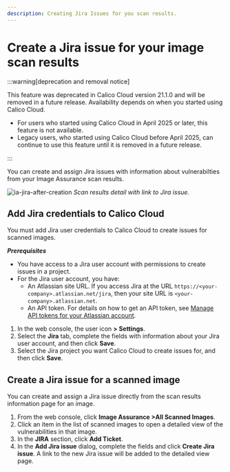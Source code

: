 ```yaml
---
description: Creating Jira Issues for you scan results.
---
```



# Create a Jira issue for your image scan results

:::warning[deprecation and removal notice]

This feature was deprecated in Calico Cloud version 21.1.0 and will be removed in a future release. Availability depends on when you started using Calico Cloud.

- For users who started using Calico Cloud in April 2025 or later, this feature is not available.
- Legacy users, who started using Calico Cloud before April 2025, can continue to use this feature until it is removed in a future release.

:::

You can create and assign Jira issues with information about vulnerabilties from your Image Assurance scan results.

![ia-jira-after-creation](/img/calico-cloud/ia-jira-after-creation.png)
*Scan results detail with link to Jira issue.*

## Add Jira credentials to Calico Cloud 

You must add Jira user credentials to Calico Cloud to create issues for scanned images.

***Prerequisites***

* You have access to a Jira user account with permissions to create issues in a project.
* For the Jira user account, you have:
  * An Atlassian site URL. If you access Jira at the URL `https://<your-company>.atlassian.net/jira`, then your site URL is `<your-company>.atlassian.net`.
  * An API token.
    For details on how to get an API token, see [Manage API tokens for your Atlassian account](https://support.atlassian.com/atlassian-account/docs/manage-api-tokens-for-your-atlassian-account/).

1. In the web console, the user icon <IconUser width="20"/>**> Settings**.
1. Select the **Jira** tab, complete the fields with information about your Jira user account, and then click **Save**.
1. Select the Jira project you want Calico Cloud to create issues for, and then click **Save**.

## Create a Jira issue for a scanned image

You can create and assign a Jira issue directly from the scan results information page for an image.

1. From the web console, click **Image Assurance&nbsp;>All Scanned Images**.
1. Click an item in the list of scanned images to open a detailed view of the vulnerabilities in that image.
1. In the **JIRA** section, click **Add Ticket**.
1. In the **Add Jira issue** dialog, complete the fields and click **Create Jira issue**.
   A link to the new Jira issue will be added to the detailed view page.